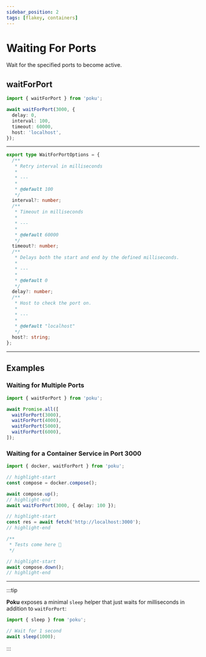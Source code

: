 ```yaml
---
sidebar_position: 2
tags: [flakey, containers]
---
```



# Waiting For Ports

Wait for the specified ports to become active.

## waitForPort

```ts
import { waitForPort } from 'poku';

await waitForPort(3000, {
  delay: 0,
  interval: 100,
  timeout: 60000,
  host: 'localhost',
});
```

<hr />

<FAQ title='Options' >

```ts
export type WaitForPortOptions = {
  /**
   * Retry interval in milliseconds
   *
   * ---
   *
   * @default 100
   */
  interval?: number;
  /**
   * Timeout in milliseconds
   *
   * ---
   *
   * @default 60000
   */
  timeout?: number;
  /**
   * Delays both the start and end by the defined milliseconds.
   *
   * ---
   *
   * @default 0
   */
  delay?: number;
  /**
   * Host to check the port on.
   *
   * ---
   *
   * @default "localhost"
   */
  host?: string;
};
```

</FAQ>

<hr />

## Examples

### Waiting for Multiple Ports

```ts
import { waitForPort } from 'poku';

await Promise.all([
  waitForPort(3000),
  waitForPort(4000),
  waitForPort(5000),
  waitForPort(6000),
]);
```

### Waiting for a Container Service in Port 3000

```ts
import { docker, waitForPort } from 'poku';

// highlight-start
const compose = docker.compose();

await compose.up();
// highlight-end
await waitForPort(3000, { delay: 100 });

// highlight-start
const res = await fetch('http://localhost:3000');
// highlight-end

/**
 * Tests come here 🧪
 */

// highlight-start
await compose.down();
// highlight-end
```

<hr />

:::tip

**Poku** exposes a minimal `sleep` helper that just waits for milliseconds in addition to `waitForPort`:

```ts
import { sleep } from 'poku';

// Wait for 1 second
await sleep(1000);
```

:::
